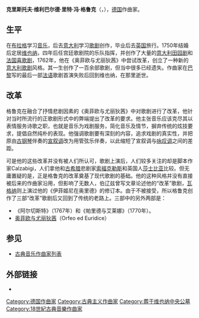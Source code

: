 {{Multiple issues|
{{Expand language|en|time=2021-11-17}}
{{Unreferenced|time=2021-11-17T15:01:40+00:00}}
}}
{{Infobox classical
| 中文名 = 格鲁克
| 画像 = Joseph Siffred Duplessis - Christoph Willibald Gluck - Google Art Project.jpg
| 附注 = 1775年的格鲁克，由{{link-en|约瑟夫·杜普莱西斯|Joseph Duplessis}}所绘
| 原文名 = Christoph Willibald Ritter von Gluck            
| 国别 = 神圣罗马帝国
| 出生日期 = {{birth date|1714|7|2}}
| 出生地 = {{flag|神圣罗马帝国}}艾拉斯巴赫
| 逝世日期 = {{death date and age|1787|11|15|1714|7|2}}
| 逝世地 = {{flag|神圣罗马帝国}}维也纳
| 所属时期 = 古典主义
| 所属乐派 = 
| 擅长作品类型 = 歌剧
| 代表作 = 歌剧《奥菲欧与尤丽狄茜》《伊菲姬尼在陶里德》
| 师从 = [[萨马丁尼|萨马丁尼]]
| 学生 = 
| 官方网站 = 
}}

'''克里斯托夫·维利巴尔德·里特·冯·格鲁克'''（{{lang-de|'''Christoph Willibald Ritter von Gluck'''}}，{{bd|1714年|7月2日|1787年|11月5日}}），[[德国|德国]]作曲家。

==生平==
在[[布拉格|布拉格]]学习[[音乐|音乐]]，后去[[意大利|意大利]]学习[[歌剧|歌剧]]创作，毕业后去[[英国|英国]]旅行。1750年结婚后定居[[维也纳|维也纳]]，四年后任宫廷歌剧院的乐队指挥，并创作了大量的[[意大利田园剧|意大利田园剧]]和[[法国喜歌剧|法国喜歌剧]]，1762年，他在《奥菲欧与尤丽狄茜》中尝试改革，创立了一种新的[[意大利歌剧|意大利歌剧]]风格。其一生创作了一百余部歌剧，但当中很多已经遗失。作曲家在[[巴黎|巴黎]]写的最后一部[[法语|法语]]歌剧首演失败后回到维也纳，在那里逝世。

==改革==
格鲁克在融合了抒情悲剧因素的《奥菲欧与尤丽狄茜》中对歌剧进行了改革，他针对当时所流行的正歌剧形式中的弊端提出了改革的要求。他主张音乐应该克尽其以表情服务诗歌之职，也就是音乐为戏剧服务，简化音乐及情节，摒弃传统的炫技要求，提倡自然纯朴的表现。他强调歌剧要有深刻的内容，追求戏剧的真实性，并把原由[[古钢琴|古钢琴]]伴奏的[[宣叙调|宣叙调]]改为用管弦乐伴奏，以此缩短了宣叙调与[[咏叹调|咏叹调]]之间的差距。

可是他的这些改革并没有被人们所认可，歌剧上演后，人们较多关注的却是脚本作家Calzabigi，人们拿他和[[古希腊|古希腊]]悲剧家[[索福克勒斯|索福克勒斯]]和英国人[[莎士比亚|莎士比亚]]比较。但无庸置疑的是，正是格鲁克的改革奠基了现代歌剧的基础。他的这种风格并没有直接被后来的作曲家沿用，但影响了无数人，伯辽兹曾写文章论述他的“改革”歌剧，[[瓦格纳|瓦格纳]]则上演过他的《伊菲姬尼在奥里德》的修订本。由于不被接受，所以格鲁克创作了三部“改革”歌剧后又回到了传统的老路上。三部中的另外两部是：

*《阿尔切斯特》（1767年）和《帕里德与艾莱娜》（1770年）。
*[[奥菲欧与尤丽狄茜|奥菲欧与尤丽狄茜]]（Orfeo ed Euridice）

==参见==
* [[古典音乐作曲家列表|古典音乐作曲家列表]]

== 外部链接 ==
* {{IMSLP|id=Gluck%2C_Cristoph_Willibald|cname=格鲁克}}

{{古典音樂作曲家}}
{{Authority control}}
{{DEFAULTSORT:Gluck, Christoph Willibald}}
[[Category:德国作曲家|Category:德国作曲家]]
[[Category:古典主义作曲家|Category:古典主义作曲家]]
[[Category:葬于维也纳中央公墓|Category:葬于维也纳中央公墓]]
[[Category:18世紀古典音樂作曲家|Category:18世紀古典音樂作曲家]]